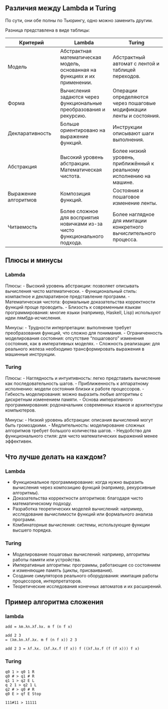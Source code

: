 ## Различия между Lambda и Turing

По сути, они обе полны по Тьюрингу, одно можно заменить другим.

Разница представлена в виде таблицы:

| Критерий | Lambda | Turing |
|------------------------|------------------------|------------------------|
| Модель | Абстрактная математическая модель, основанная на функциях и их применении. | Абстрактный автомат с лентой и таблицей переходов. |
| Форма | Вычисления задаются через функциональные преобразования и рекурсию. | Операции определяются через пошаговые модификации ленты и состояния. |
| Декларативность | Больше ориентировано на выражение функций. | Инструкции описывают шаги выполнения. |
| Абстракция | Высокий уровень абстракции. Математическая чистота. | Более низкий уровень, приближённый к реальному исполнению на машине. |
| Выражение алгоритмов | Композиция функций. | Состояния и пошаговое изменение ленты. |
| Читаемость | Более сложное для восприятия новичками из-за чисто функционального подхода. | Более наглядное для имитации конкретного вычислительного процесса. |

## Плюсы и минусы

### Labmda

Плюсы: - Высокий уровень абстракции: позволяет описывать вычисления чисто математически. - Функциональный стиль: компактное и декларативное представление программ. - Математическая чистота: формальные доказательства корректности функций проще проводить. - Близость к современным языкам программирования: многие языки (например, Haskell, Lisp) используют идеи лямбда-исчисления.

Минусы: - Трудности интерпретации: выполнение требует преобразования функций, что сложно для понимания. - Ограниченность моделирования состояния: отсутствие "пошагового" изменения состояния, как в императивных моделях. - Сложность реализации: для реального железа необходимо трансформировать выражения в машинные инструкции.

### Turing

Плюсы: - Наглядность и интуитивность: легко представить вычисление как последовательность шагов. - Приближенность к аппаратному исполнению: модели состояния близки к работе процессоров. - Гибкость моделирования: можно выразить любые алгоритмы с дискретным изменением памяти. - Основа императивного программирования: родоначальник современных языков и архитектуры компьютеров.

Минусы: - Низкий уровень абстракции: описания вычислений могут быть громоздкими. - Медлительность: моделирование сложных алгоритмов требует большого количества шагов. - Неудобство для функционального стиля: для чисто математических выражений менее эффективен.

## Что лучше делать на каждом?

### Lambda

-   Функциональное программирование: когда нужно выразить вычисления через композицию функций (например, рекурсивные алгоритмы).
-   Доказательства корректности алгоритмов: благодаря чисто математическому подходу.
-   Разработка теоретических моделей вычислений: например, исследование вычислимости функций или формального анализа программ.
-   Комбинаторные вычисления: системы, использующие функции высшего порядка.

### Turing

-   Моделирование пошаговых вычислений: например, алгоритмы работы памяти или устройства.
-   Императивные алгоритмы: программы, работающие со состоянием и изменяющие память (циклы, присваивания).
-   Создание симуляторов реального оборудования: имитация работы процессоров, интерпретаторов.
-   Теоретические исследования конечных автоматов и их расширений.

## Пример алгоритма сложения

### lambda

```         
add = λm.λn.λf.λx. m f (n f x)

add 2 3
= (λm.λn.λf.λx. m f (n f x)) 2 3

add 2 3 = λf.λx. (λf.λx.f (f x)) f ((λf.λx.f (f (f x))) f x)
```

### Turing

```         
q0 1 > q0 1 R
q0 # > q1 # R
q1 1 > q2 E L
q 2 1 > q2 1 L
q2 # > q0 # R
q0 E > qf E Stop

111#11 > 11111
```
